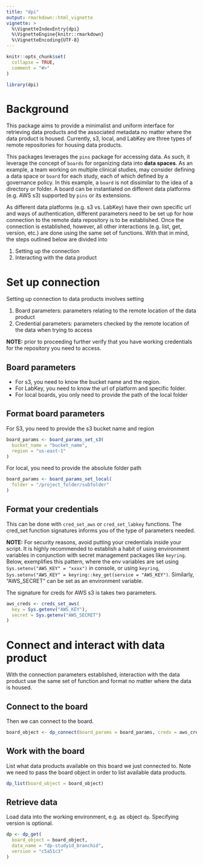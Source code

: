 ```yaml
---
title: "dpi"
output: rmarkdown::html_vignette
vignette: >
  %\VignetteIndexEntry{dpi}
  %\VignetteEngine{knitr::rmarkdown}
  %\VignetteEncoding{UTF-8}
---
```


```r
knitr::opts_chunk$set(
  collapse = TRUE,
  comment = "#>"
)
```

```r
library(dpi)
```

# Background

This package aims to provide a minimalist and uniform interface for retrieving 
data products and the associated metadata no matter where the data product is 
housed. Currently, s3, local, and LabKey are three types of remote repositories for 
housing data products. 

This packages leverages the `pins` package for accessing data. As such, it 
leverage the concept of `boards` for organizing data into **data spaces**. As 
an example, a team working on multiple clinical studies, may consider defining 
a data space or `board` for each study, each of which defined by a governance 
policy. In this example, a `board` is not dissimilar to the 
idea of a directory or folder. A board can be instantiated on different data 
platforms (e.g. AWS s3) supported by `pins` or its extensions. 

As different data platforms (e.g. s3 vs. LabKey) have their own specific url and
ways of authentication, different parameters need to be set up for how 
connection to the remote data repository is to be established. Once the 
connection is established, however, all other interactions (e.g. list, get, 
version, etc.) are done using the same set of functions.  With that in mind, 
the steps outlined below are divided into 

1. Setting up the connection
2. Interacting with the data product

# Set up connection

Setting up connection to data products involves setting

1. Board parameters: parameters relating to the remote location of the data 
product
2. Credential parameters: parameters checked by the remote location of the data 
when trying to access

**NOTE:** prior to proceeding further verify that you have working credentials 
for the repository you need to access.


## Board parameters

- For s3, you need to know the bucket name and the region.
- For LabKey, you need to know the url of platform and specific folder.
- For local boards, you only need to provide the path of the local folder


## Format board parameters

For S3, you need to provide the s3 bucket name and region

```r
board_params <- board_params_set_s3(
  bucket_name = "bucket_name",
  region = "us-east-1"
)
```

For local, you need to provide the absolute folder path

```r
board_params <- board_params_set_local(
  folder = "/project_folder/subfolder"
)
```


## Format your credentials

This can be done with `cred_set_aws` or `cred_set_labkey` functions. The 
cred_set function signatures informs you of the type of parameters needed.

**NOTE:** For security reasons, avoid putting your credentials inside your 
script. It is highly recommended to establish a habit of using environment 
variables in conjunction with secret management packages like `keyring`. Below,
exemplifies this pattern, where the env variables are set using 
`Sys.setenv("AWS_KEY" = "xxxx")` in console, or using `keyring`,
`Sys.setenv("AWS_KEY" = keyring::key_get(service = "AWS_KEY")`. Similarly, 
"AWS_SECRET" can be set as an environment variable.


The signature for creds for AWS s3 is takes two parameters.

```r
aws_creds <- creds_set_aws(
  key = Sys.getenv("AWS_KEY"),
  secret = Sys.getenv("AWS_SECRET")
)
```


# Connect and interact with data product

With the connection parameters established, interaction with the data product 
use the same set of function and format no matter where the data is housed.

## Connect to the board

Then we can connect to the board.

```r
board_object <- dp_connect(board_params = board_params, creds = aws_creds)
```

## Work with the board

List what data products available on this board we just connected to. Note we 
need to pass the board object in order to list available data products. 

```r
dp_list(board_object = board_object)
```

## Retrieve data

Load data into the working environment, e.g. as object `dp`. Specifying version is optional. 

```r
dp <- dp_get(
  board_object = board_object,
  data_name = "dp-studyid_branchid",
  version = "c5a51c3"
)
```
